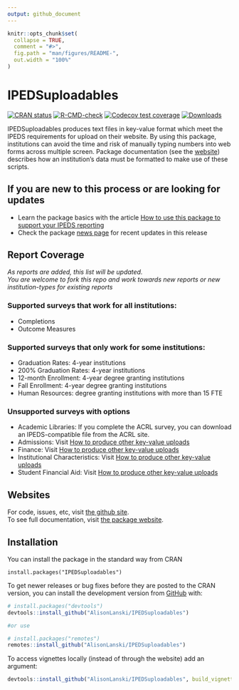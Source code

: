 ```yaml
---
output: github_document
---
```


<!-- README.md is generated from README.Rmd. Please edit that file -->

```r
knitr::opts_chunk$set(
  collapse = TRUE,
  comment = "#>",
  fig.path = "man/figures/README-",
  out.width = "100%"
)
```

# IPEDSuploadables

<!-- badges: start -->
[![CRAN status](https://www.r-pkg.org/badges/version/IPEDSuploadables)](https://CRAN.R-project.org/package=IPEDSuploadables)
[![R-CMD-check](https://github.com/AlisonLanski/IPEDSuploadables/actions/workflows/R-CMD-check.yaml/badge.svg)](https://github.com/AlisonLanski/IPEDSuploadables/actions/workflows/R-CMD-check.yaml)
[![Codecov test coverage](https://codecov.io/gh/AlisonLanski/IPEDSuploadables/graph/badge.svg)](https://app.codecov.io/gh/AlisonLanski/IPEDSuploadables)
[![Downloads](https://cranlogs.r-pkg.org/badges/IPEDSuploadables)](https://CRAN.R-project.org/package=IPEDSuploadables)
<!-- badges: end -->

IPEDSuploadables produces text files in key-value format which meet the IPEDS requirements for upload on their website. By using this package, institutions can avoid the time and risk of manually typing numbers into web forms across multiple screen. Package documentation (see the [website](https://alisonlanski.github.io/IPEDSuploadables/)) describes how an institution's data must be formatted to make use of these scripts. 

## If you are new to this process or are looking for updates
- Learn the package basics with the article [How to use this package to support your IPEDS reporting](https://alisonlanski.github.io/IPEDSuploadables/articles/howto_overall_ipedsuploadables.html)
- Check the package [news page](https://alisonlanski.github.io/IPEDSuploadables/news/index.html) for recent updates in this release

## Report Coverage 
  
*As reports are added, this list will be updated.  
You are welcome to fork this repo and work towards new reports or new institution-types for existing reports*

### Supported surveys that work for all institutions:  
- Completions
- Outcome Measures  
  
### Supported surveys that only work for some institutions:
- Graduation Rates: 4-year institutions
- 200% Graduation Rates: 4-year institutions
- 12-month Enrollment: 4-year degree granting institutions
- Fall Enrollment: 4-year degree granting institutions 
- Human Resources: degree granting institutions with more than 15 FTE

### Unsupported surveys with options
- Academic Libraries: If you complete the ACRL survey, you can download an IPEDS-compatible file from the ACRL site.
- Admissions:  Visit [How to produce other key-value uploads](https://alisonlanski.github.io/IPEDSuploadables/articles/howto_use_autoformat.html)
- Finance: Visit [How to produce other key-value uploads](https://alisonlanski.github.io/IPEDSuploadables/articles/howto_use_autoformat.html)
- Institutional Characteristics: Visit [How to produce other key-value uploads](https://alisonlanski.github.io/IPEDSuploadables/articles/howto_use_autoformat.html)
- Student Financial Aid: Visit [How to produce other key-value uploads](https://alisonlanski.github.io/IPEDSuploadables/articles/howto_use_autoformat.html)

## Websites

For code, issues, etc, visit [the github site](https://github.com/AlisonLanski/IPEDSuploadables/).  
To see full documentation, visit [the package website](https://alisonlanski.github.io/IPEDSuploadables/).


## Installation

You can install the package in the standard way from CRAN
```
install.packages("IPEDSuploadables")
```

To get newer releases or bug fixes before they are posted to the CRAN version, you can install the development version from [GitHub](https://github.com/AlisonLanski/IPEDSuploadables) with:

``` r
# install.packages("devtools")
devtools::install_github("AlisonLanski/IPEDSuploadables")

#or use

# install.packages("remotes")
remotes::install_github("AlisonLanski/IPEDSuploadables")
```
  
To access vignettes locally (instead of through the website) add an argument:
```r
devtools::install_github("AlisonLanski/IPEDSuploadables", build_vignettes = TRUE)
```

